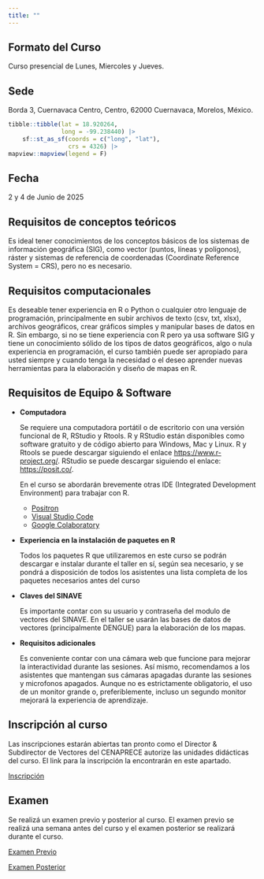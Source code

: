 ```yaml
---
title: ""
---
```


## Formato del Curso

Curso presencial de Lunes, Miercoles y Jueves.

## Sede

Borda 3, Cuernavaca Centro, Centro, 62000 Cuernavaca, Morelos, México.

```r
tibble::tibble(lat = 18.920264,
               long = -99.238440) |>
    sf::st_as_sf(coords = c("long", "lat"),
                 crs = 4326) |>
mapview::mapview(legend = F)
```

## Fecha

2 y 4 de Junio de 2025

## Requisitos de conceptos teóricos

Es ideal tener conocimientos de los conceptos básicos de los sistemas de información geográfica (SIG), como vector (puntos, líneas y polígonos), ráster y sistemas de referencia de coordenadas (Coordinate Reference System = CRS), pero no es necesario.

## Requisitos computacionales

Es deseable tener experiencia en R o Python o cualquier otro lenguaje de programación, principalmente en subir archivos de texto (csv, txt, xlsx), archivos geográficos, crear gráficos simples y manipular bases de datos en R. Sin embargo, si no se tiene experiencia con R pero ya usa software SIG y tiene un conocimiento sólido de los tipos de datos geográficos, algo o nula experiencia en programación, el curso también puede ser apropiado para usted siempre y cuando tenga la necesidad o el deseo aprender nuevas herramientas para la elaboración y diseño de mapas en R.

## Requisitos de Equipo & Software

-   **Computadora**

    Se requiere una computadora portátil o de escritorio con una versión funcional de R, RStudio y Rtools. R y RStudio están disponibles como software gratuito y de código abierto para Windows, Mac y Linux. R y Rtools se puede descargar siguiendo el enlace <https://www.r-project.org/>. RStudio se puede descargar siguiendo el enlace: <https://posit.co/>.

    En el curso se abordarán brevemente otras IDE (Integrated Development Environment) para trabajar con R.

    -   [Positron](https://positron.posit.co/download.html)
    -   [Visual Studio Code](https://code.visualstudio.com)
    -   [Google Colaboratory](https://colab.research.google.com)

-   **Experiencia en la instalación de paquetes en R**

    Todos los paquetes R que utilizaremos en este curso se podrán descargar e instalar durante el taller en sí, según sea necesario, y se pondrá a disposición de todos los asistentes una lista completa de los paquetes necesarios antes del curso

-   **Claves del SINAVE**

    Es importante contar con su usuario y contraseña del modulo de vectores del SINAVE. En el taller se usarán las bases de datos de vectores (principalmente DENGUE) para la elaboración de los mapas.

-   **Requisitos adicionales**

    Es conveniente contar con una cámara web que funcione para mejorar la interactividad durante las sesiones. Así mismo, recomendamos a los asistentes que mantengan sus cámaras apagadas durante las sesiones y microfonos apagados. Aunque no es estrictamente obligatorio, el uso de un monitor grande o, preferiblemente, incluso un segundo monitor mejorará la experiencia de aprendizaje.

## Inscripción al curso

Las inscripciones estarán abiertas tan pronto como el Director & Subdirector de Vectores del CENAPRECE autorize las unidades didácticas del curso. El link para la inscripción la encontrarán en este apartado.

[Inscripción](https://docs.google.com/forms/d/1NkfcigcOUpEU_CZiEwqVk3KB-eesDk5B9FmZouuNev0/edit#settings)

## Examen

Se realizá un examen previo y posterior al curso. El examen previo se realizá una semana antes del curso y el examen posterior se realizará durante el curso.

[Examen Previo](https://docs.google.com/forms/d/1V1DptfSkH-LxX-7qJrVH1LLumK0Ropi10Ak_eLSxn9c/edit?pli=1)

[Examen Posterior]()
